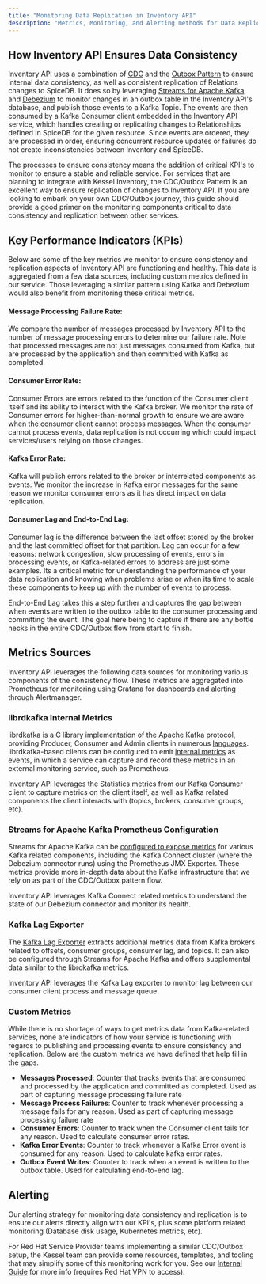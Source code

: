 ```yaml
---
title: "Monitoring Data Replication in Inventory API"
description: "Metrics, Monitoring, and Alerting methods for Data Replication in Inventory API"
---
```


## How Inventory API Ensures Data Consistency

Inventory API uses a combination of [CDC](https://www.geeksforgeeks.org/change-data-capture-cdc/) and the [Outbox Pattern](https://www.geeksforgeeks.org/outbox-pattern-for-reliable-messaging-system-design/) to ensure internal data consistency, as well as consistent replication of Relations changes to SpiceDB. It does so by leveraging [Streams for Apache Kafka](https://developers.redhat.com/products/streams-for-apache-kafka/overview) and [Debezium](https://debezium.io/) to monitor changes in an outbox table in the Inventory API's database, and publish those events to a Kafka Topic. The events are then consumed by a Kafka Consumer client embedded in the Inventory API service, which handles creating or replicating changes to Relationships defined in SpiceDB for the given resource. Since events are ordered, they are processed in order, ensuring concurrent resource updates or failures do not create inconsistencies between Inventory and SpiceDB.

The processes to ensure consistency means the addition of critical KPI's to monitor to ensure a stable and reliable service. For services that are planning to integrate with Kessel Inventory, the CDC/Outbox Pattern is an excellent way to ensure replication of changes to Inventory API. If you are looking to embark on your own CDC/Outbox journey, this guide should provide a good primer on the monitoring components critical to data consistency and replication between other services.

## Key Performance Indicators (KPIs)

Below are some of the key metrics we monitor to ensure consistency and replication aspects of Inventory API are functioning and healthy. This data is aggregated from a few data sources, including custom metrics defined in our service. Those leveraging a similar pattern using Kafka and Debezium would also benefit from monitoring these critical metrics.

#### Message Processing Failure Rate:

We compare the number of messages processed by Inventory API to the number of message processing errors to determine our failure rate. Note that processed messages are not just messages consumed from Kafka, but are processed by the application and then committed with Kafka as completed.

#### Consumer Error Rate:

Consumer Errors are errors related to the function of the Consumer client itself and its ability to interact with the Kafka broker. We monitor the rate of Consumer errors for higher-than-normal growth to ensure we are aware when the consumer client cannot process messages. When the consumer cannot process events, data replication is not occurring which could impact services/users relying on those changes.

#### Kafka Error Rate:

Kafka will publish errors related to the broker or interrelated components as events. We monitor the increase in Kafka error messages for the same reason we monitor consumer errors as it has direct impact on data replication.

#### Consumer Lag and End-to-End Lag:

Consumer lag is the difference between the last offset stored by the broker and the last committed offset for that partition. Lag can occur for a few reasons: network congestion, slow processing of events, errors in processing events, or Kafka-related errors to address are just some examples. Its a critical metric for understanding the performance of your data replication and knowing when problems arise or when its time to scale these components to keep up with the number of events to process.

End-to-End Lag takes this a step further and captures the gap between when events are written to the outbox table to the consumer processing and committing the event. The goal here being to capture if there are any bottle necks in the entire CDC/Outbox flow from start to finish.

## Metrics Sources

Inventory API leverages the following data sources for monitoring various components of the consistency flow. These metrics are aggregated into Prometheus for monitoring using Grafana for dashboards and alerting through Alertmanager.

### librdkafka Internal Metrics

librdkafka is a C library implementation of the Apache Kafka protocol, providing Producer, Consumer and Admin clients in numerous [languages](https://github.com/confluentinc/librdkafka/tree/master?tab=readme-ov-file#language-bindings). librdkafka-based clients can be configured to emit [internal metrics](https://github.com/confluentinc/librdkafka/blob/master/STATISTICS.md) as events, in which a service can capture and record these metrics in an external monitoring service, such as Prometheus.

Inventory API leverages the Statistics metrics from our Kafka Consumer client to capture metrics on the client itself, as well as Kafka related components the client interacts with (topics, brokers, consumer groups, etc).

### Streams for Apache Kafka Prometheus Configuration

Streams for Apache Kafka can be [configured to expose metrics](https://docs.redhat.com/en/documentation/red_hat_streams_for_apache_kafka/2.9/html/deploying_and_managing_streams_for_apache_kafka_on_openshift/assembly-metrics-str#proc-metrics-kafka-deploy-options-str) for various Kafka related components, including the Kafka Connect cluster (where the Debezium connector runs) using the Prometheus JMX Exporter. These metrics provide more in-depth data about the Kafka infrastructure that we rely on as part of the CDC/Outbox pattern flow.

Inventory API leverages Kafka Connect related metrics to understand the state of our Debezium connector and monitor its health.

### Kafka Lag Exporter

The [Kafka Lag Exporter](https://docs.redhat.com/en/documentation/red_hat_streams_for_apache_kafka/2.9/html/deploying_and_managing_streams_for_apache_kafka_on_openshift/assembly-metrics-str#con-metrics-kafka-exporter-lag-str) extracts additional metrics data from Kafka brokers related to offsets, consumer groups, consumer lag, and topics. It can also be configured through Streams for Apache Kafka and offers supplemental data similar to the librdkafka metrics.

Inventory API leverages the Kafka Lag exporter to monitor lag between our consumer client process and message queue.

### Custom Metrics

While there is no shortage of ways to get metrics data from Kafka-related services, none are indicators of how your service is functioning with regards to publishing and processing events to ensure consistency and replication. Below are the custom metrics we have defined that help fill in the gaps.

* **Messages Processed**: Counter that tracks events that are consumed and processed by the application and committed as completed. Used as part of capturing message processing failure rate
* **Message Process Failures**: Counter to track whenever processing a message fails for any reason. Used as part of capturing message processing failure rate
* **Consumer Errors**: Counter to track when the Consumer client fails for any reason. Used to calculate consumer error rates.
* **Kafka Error Events**: Counter to track whenever a Kafka Error event is consumed for any reason. Used to calculate kafka error rates.
* **Outbox Event Writes**: Counter to track when an event is written to the outbox table. Used for calculating end-to-end lag.

## Alerting

Our alerting strategy for monitoring data consistency and replication is to ensure our alerts directly align with our KPI's, plus some platform related monitoring (Database disk usage, Kubernetes metrics, etc).

For Red Hat Service Provider teams implementing a similar CDC/Outbox setup, the Kessel team can provide some resources, templates, and tooling that may simplify some of this monitoring work for you. See our [Internal Guide](https://project-kessel.pages.redhat.com/docs-internal/running-kessel/monitoring-kessel/monitoring-data-replication-inventory-api/) for more info (requires Red Hat VPN to access).
